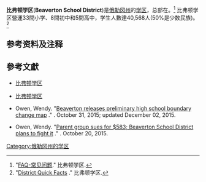 '''比弗顿学区'''('''Beaverton School District''')是[[俄勒冈州|俄勒冈州]]的[[学区|学区]]，总部在{{link-en|比弗顿 (俄勒冈州)|Beaverton, Oregon|比弗顿}}。<ref>"[https://www.beaverton.k12.or.us/depts/tchlrn/ELL/Chinese%20Documents/FAQ%20Transportation%20Chinese.pdf FAQ-常见问题]{{dead link|date=2018年3月 |bot=InternetArchiveBot |fix-attempted=yes }}." 比弗顿学区.</ref> 比弗顿学区營運33間小学、8間初中和5間高中，学生人數達40,568人(50%是少数民族)。<ref>"[https://www.beaverton.k12.or.us/about/quick-facts District Quick Facts] {{Wayback|url=https://www.beaverton.k12.or.us/about/quick-facts |date=20150707082646 }}." 比弗顿学区.</ref>

==参考资料及注释==
{{reflist}}

==參考文獻==
* {{zh-hans icon}} [https://web.archive.org/web/20160423014913/https://www.beaverton.k12.or.us/depts/tchlrn/ELL/Pages/welcome-chinese.aspx 比弗顿学区]
* {{en icon}} [https://www.beaverton.k12.or.us 比弗顿学区]
* {{en icon}} Owen, Wendy. "[http://www.oregonlive.com/beaverton/index.ssf/2015/10/beaverton_releases_preliminary.html Beaverton releases preliminary high school boundary change map] {{Wayback|url=http://www.oregonlive.com/beaverton/index.ssf/2015/10/beaverton_releases_preliminary.html |date=20170305001408 }}." ''{{link-en|The Oregonian|The Oregonian}}''. October 31, 2015; updated December 02, 2015.
* {{en icon}} Owen, Wendy. "[http://portlandtribune.com/pt/9-news/298231-175654-superintendent-leaving-beaverton-school-district Parent group sues for $583; Beaverton School District plans to fight it] {{Wayback|url=http://portlandtribune.com/pt/9-news/298231-175654-superintendent-leaving-beaverton-school-district |date=20160827180551 }}." ''{{link-en|The Oregonian|The Oregonian}}''. October 20, 2015.
[[Category:俄勒冈州的学区|Category:俄勒冈州的学区]]